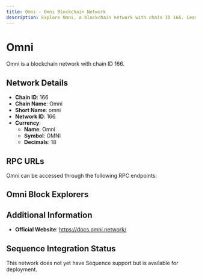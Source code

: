 ```yaml
--- 
title: Omni - Omni Blockchain Network
description: Explore Omni, a blockchain network with chain ID 166. Learn about its native currency, Omni, and how to interact with the network.
---
```


# Omni

Omni is a blockchain network with chain ID 166.

## Network Details

- **Chain ID**: 166
- **Chain Name**: Omni
- **Short Name**: omni
- **Network ID**: 166
- **Currency**: 
  - **Name**: Omni
  - **Symbol**: OMNI
  - **Decimals**: 18

## RPC URLs

Omni can be accessed through the following RPC endpoints:



## Omni Block Explorers



## Additional Information

- **Official Website**: https://docs.omni.network/

## Sequence Integration Status

This network does not yet have Sequence support but is available for deployment.
